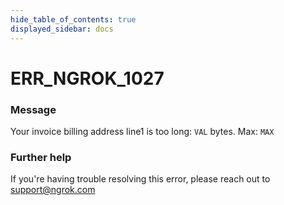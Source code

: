 ```yaml
---
hide_table_of_contents: true
displayed_sidebar: docs
---
```



# ERR_NGROK_1027

### Message
Your invoice billing address line1 is too long: `VAL` bytes. Max: `MAX`

<ErrorDetails error='err_ngrok_1027' />


### Further help
If you're having trouble resolving this error, please reach out to [support@ngrok.com](mailto:support@ngrok.com?subject=Help%20with%20ERR_NGROK_1027)

